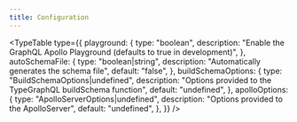 ```yaml
---
title: Configuration
---
```


<TypeTable
  type={{
    playground: {
      type: "boolean",
      description:
        "Enable the GraphQL Apollo Playground (defaults to true in development)",
    },
    autoSchemaFile: {
      type: "boolean|string",
      description: "Automatically generates the schema file",
      default: "false",
    },
    buildSchemaOptions: {
      type: "BuildSchemaOptions|undefined",
      description: "Options provided to the TypeGraphQL buildSchema function",
      default: "undefined",
    },
    apolloOptions: {
      type: "ApolloServerOptions|undefined",
      description: "Options provided to the ApolloServer",
      default: "undefined",
    },
  }}
/>
